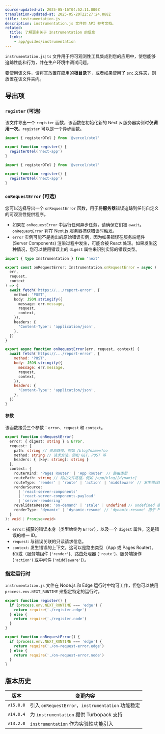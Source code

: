 ```yaml
---
source-updated-at: 2025-05-16T04:52:11.000Z
translation-updated-at: 2025-05-20T22:27:24.888Z
title: instrumentation.js
description: instrumentation.js 文件的 API 参考文档。
related:
  title: 了解更多关于 Instrumentation 的信息
  links:
    - app/guides/instrumentation
---
```


`instrumentation.js|ts` 文件用于将可观测性工具集成到您的应用中，使您能够追踪性能和行为，并在生产环境中调试问题。

要使用该文件，请将其放置在应用的**根目录**下，或者如果使用了 [`src` 文件夹](/docs/app/api-reference/file-conventions/src-folder)，则放置在该文件夹内。

## 导出项

### `register` (可选)

该文件导出一个 `register` 函数，该函数在初始化新的 Next.js 服务器实例时**仅调用一次**。`register` 可以是一个异步函数。

```ts filename="instrumentation.ts" switcher
import { registerOTel } from '@vercel/otel'

export function register() {
  registerOTel('next-app')
}
```

```js filename="instrumentation.js" switcher
import { registerOTel } from '@vercel/otel'

export function register() {
  registerOTel('next-app')
}
```

### `onRequestError` (可选)

您可以选择导出一个 `onRequestError` 函数，用于将**服务器**错误追踪到任何自定义的可观测性提供程序。

- 如果在 `onRequestError` 中运行任何异步任务，请确保它们被 `await`。`onRequestError` 将在 Next.js 服务器捕获错误时触发。
- `error` 实例可能不是抛出的原始错误实例，因为如果错误在服务端组件 (Server Components) 渲染过程中发生，可能会被 React 处理。如果发生这种情况，您可以使用错误上的 `digest` 属性来识别实际的错误类型。

```ts filename="instrumentation.ts" switcher
import { type Instrumentation } from 'next'

export const onRequestError: Instrumentation.onRequestError = async (
  err,
  request,
  context
) => {
  await fetch('https://.../report-error', {
    method: 'POST',
    body: JSON.stringify({
      message: err.message,
      request,
      context,
    }),
    headers: {
      'Content-Type': 'application/json',
    },
  })
}
```

```js filename="instrumentation.js" switcher
export async function onRequestError(err, request, context) {
  await fetch('https://.../report-error', {
    method: 'POST',
    body: JSON.stringify({
      message: err.message,
      request,
      context,
    }),
    headers: {
      'Content-Type': 'application/json',
    },
  })
}
```

#### 参数

该函数接受三个参数：`error`、`request` 和 `context`。

```ts filename="Types"
export function onRequestError(
  error: { digest: string } & Error,
  request: {
    path: string // 资源路径，例如 /blog?name=foo
    method: string // 请求方法，例如 GET、POST 等
    headers: { [key: string]: string }
  },
  context: {
    routerKind: 'Pages Router' | 'App Router' // 路由类型
    routePath: string // 路由文件路径，例如 /app/blog/[dynamic]
    routeType: 'render' | 'route' | 'action' | 'middleware' // 发生错误的上下文
    renderSource:
      | 'react-server-components'
      | 'react-server-components-payload'
      | 'server-rendering'
    revalidateReason: 'on-demand' | 'stale' | undefined // undefined 表示没有重新验证的正常请求
    renderType: 'dynamic' | 'dynamic-resume' // 'dynamic-resume' 用于 PPR
  }
): void | Promise<void>
```

- `error`: 捕获的错误本身（类型始终为 `Error`），以及一个 `digest` 属性，这是错误的唯一 ID。
- `request`: 与错误关联的只读请求信息。
- `context`: 发生错误的上下文。这可以是路由类型（App 或 Pages Router），和/或（服务端组件 (`'render'`)、路由处理器 (`'route'`)、服务端操作 (`'action'`) 或中间件 (`'middleware'`)）。

### 指定运行时

`instrumentation.js` 文件在 Node.js 和 Edge 运行时中均可工作，但您可以使用 `process.env.NEXT_RUNTIME` 来指定特定的运行时。

```js filename="instrumentation.js"
export function register() {
  if (process.env.NEXT_RUNTIME === 'edge') {
    return require('./register.edge')
  } else {
    return require('./register.node')
  }
}

export function onRequestError() {
  if (process.env.NEXT_RUNTIME === 'edge') {
    return require('./on-request-error.edge')
  } else {
    return require('./on-request-error.node')
  }
}
```

## 版本历史

| 版本       | 变更内容                                                 |
| ---------- | ------------------------------------------------------- |
| `v15.0.0` | 引入 `onRequestError`，`instrumentation` 功能稳定       |
| `v14.0.4` | 为 `instrumentation` 提供 Turbopack 支持                |
| `v13.2.0` | `instrumentation` 作为实验性功能引入                    |